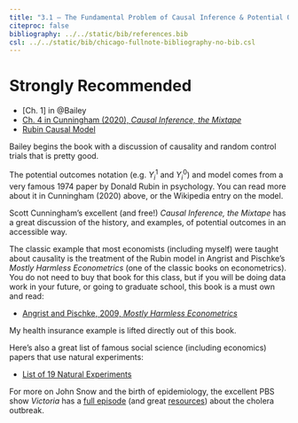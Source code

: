 ```yaml
---
title: "3.1 — The Fundamental Problem of Causal Inference & Potential Outcomes — Readings"
citeproc: false
bibliography: ../../static/bib/references.bib
csl: ../../static/bib/chicago-fullnote-bibliography-no-bib.csl
---
```


# Strongly Recommended

- <i class="fas fa-book"></i> [Ch. 1] in @Bailey
- [<i class="fas fa-file-pdf"></i> Ch. 4 in Cunningham (2020), *Causal Inference, the Mixtape*](http://scunning.com/causalinference_norap.pdf#chapter*.47)
- [<i class="fab fa-wikipedia-w"></i> Rubin Causal Model](https://en.wikipedia.org/wiki/Rubin_causal_model)

Bailey begins the book with a discussion of causality and random control trials that is pretty good. 

The potential outcomes notation (e.g. $Y_i^{1}$ and $Y_i^{0})$ and model comes from a very famous 1974 paper by Donald Rubin in psychology. You can read more about it in Cunningham (2020) above, or the Wikipedia entry on the model.

Scott Cunningham’s excellent (and free!) *Causal Inference, the Mixtape* has a great discussion of the history, and examples, of potential outcomes in an accessible way.

The classic example that most economists (including myself) were taught about causality is the treatment of the Rubin model in Angrist and Pischke’s *Mostly Harmless Econometrics* (one of the classic books on econometrics). You do not need to buy that book for this class, but if you will be doing data work in your future, or going to graduate school, this book is a must own and read:

- [<i class="fas fa-book"></i> Angrist and Pischke, 2009, *Mostly Harmless Econometrics*](https://www.amazon.com/Mostly-Harmless-Econometrics-Empiricists-Companion/dp/0691120358)

My health insurance example is lifted directly out of this book.

Here’s also a great list of famous social science (including economics) papers that use natural experiments:

- [<i class="fas fa-external-link-square-alt"></i> List of 19 Natural Experiments](http://economicspsychologypolicy.blogspot.com/2015/06/list-of-19-natural-experiments.html)

For more on John Snow and the birth of epidemiology, the excellent PBS show *Victoria* has a [full episode](https://www.pbslearningmedia.org/resource/mast19vic-soc-cholera/cholera-and-contagion-victoria-season-3/) (and great [resources](https://www.pbslearningmedia.org/resource/envh10.sci.life.nathis.johnsnow/john-snow-pioneer-of-epidemiology/)) about the cholera outbreak.